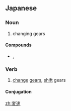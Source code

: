 ==Japanese==
{{ja-kanjitab|へん|そく|yomi=on}}

===Noun===
{{ja-noun|へんそく}}

# changing gears

====Compounds====
* {{l/ja|変速機構}}, {{l/ja|変速機}}

===Verb===
{{ja-verb-suru|へんそく}}

# [[change]] [[gear]]s, [[shift]] gears

====Conjugation====
{{ja-suru|へんそく}}

[[zh:変速]]